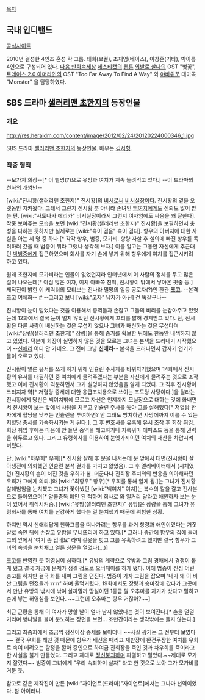 [[목차]]
== 국내 인디밴드 ==
[http://mogavi.com/xe/ 공식사이트]

2010년 결성한 4인조 혼성 락 그룹. 태희(보컬), 조재영(베이스), 이창훈(기타), 박아름 4인으로 구성되어 있다.
[[다음 만화속세상]] [[네스티캣]]의 [[웹툰]] [[외발로 살다]]의 OST "벚꽃", [[트레이스(웹툰)|트레이스 2.0 아머라인]]의 OST "Too Far Away To Find A Way" 와 [[야바위꾼]] 테마곡 "Monster" 을 담당하였다.


== SBS 드라마 [[샐러리맨 초한지]]의 등장인물 ==
=== 개요 ===
http://res.heraldm.com/content/image/2012/02/24/20120224000346_1.jpg

SBS 드라마 [[샐러리맨 초한지]]의 등장인물. 배우는 [[김서형]]. 

=== 작중 행적 ===
--모가지 회장--[* 이 별명(?)으로 유방과 여치가 계속 놀려먹고 있다.]
--이 드라마의 [[천하의 개쌍년]]--

[wiki:"진시황(샐러리맨 초한지)" 진시황]의 [[비서]]로써 [[비서실장]]이다. 진시황의 곁을 오랫동안 지켜왔다. 그래서 그런지 진시황 뿐 아니라 손녀인 [[백여치]]에게도 신뢰도 많이 받는 편. [wiki:"사토나카 에리카" 비서실장이라서 그런지 여자임에도 싸움을 꽤 잘한다]. 작중 보여주는 모습을 보면 [wiki:"진시황(샐러리맨 초한지)" 진시황]을 보필하면서 충성을 다하는 듯하지만 실제로는 [wiki:"속이 검음" 속이 검다]. 항우의 아버지에 대한 사실을 아는 세 명 중 하나.[* 각각 항우, 범증, 모가비. 항량 자살 후 실의에 빠진 항우를 독려하러 갔을 때 범증이 뭐라 그랬나 생각해 보자.] 이를 알고는 그동안 자신에게 추근대던 [[박범증]]에게 접근하였으며 회사를 자기 손에 넣기 위해 항우에게 여치를 접근시키려 하고 있다.

원래 초한지에 모가비라는 인물이 없었던지라 인터넷에서 이 사람의 정체를 두고 많은 설이 나오는데[* 야심 많은 여자, 여치 아빠쪽 친척, 진시황이 밖에서 낳아온 핏줄 등.] 제작진이 밝힌 이 캐릭터의 모티브는 진나라 멸망의 일등 공로자(?)인 환관 '''[[조고]]'''. --본격 조고 여체화-- [http://biz.heraldm.com/common/Detail.jsp?newsMLId=20120210001064 #] --그러고 보니 [wiki:"고자" 남자가 아닌] 건 똑같구나--

진시황이 눈이 멀었다는 것을 이용해서 중역들과 손잡고 그들의 비리를 눈감아주고 있었는데 12화에서 결국 눈이 멀지 않았던 진시황에게 꼬리를 밟혀 경계받고 있다. 단, 진시황은 다른 사람이 배신하는 것은 무섭지 않으나 그녀가 배신하는 것은 무섭다며 [wiki:"장량(샐러리맨 초한지)" 장량]을 통해 증거를 확보한 뒤에도 한동안 내색하지 않고 있었다. 덕분에 회장이 실명하지 않은 것을 모르는 그녀는 본색을 드러내기 시작했으며 --[[신애리]] 어디 안 가네요. 그 전에 그냥 '''신애리'''-- 본색을 드러나면서 갑자기 연기가 물이 오르고 있다.

진시황이 얼른 유서를 쓰게 하기 위해 인슐린 주사제를 바꿔치기했으며 14화에서 진시황의 유서를 대필하던 중 여치에게 물려주겠다는 부분을 자신에게 물려주는 것으로 조작했고 이에 진시황이 격분하면서 그가 실명하지 않았음을 알게 되었다. 그 직후 진시황이 쓰러지자 약[* 저혈당 증세에 대한 응급조치용으로 쓰이는 포도당 사탕이다.]을 달라는 진시황에게 당신은 백여치밖에 모르고 자신은 언제까지 모실장으로 대하는 것에 화내면서 진시황이 보는 앞에서 사탕을 치우고 인슐린 주사를 놓아 그를 살해했다[* 저혈당 환자에게 혈당을 낮추는 인슐린을 투여하면? 안 그래도 방치하면 사망에까지 이를 수 있는 저혈당 증세를 가속화시키는 게 된다.]. 그 후 변호사를 유혹해 유서 조작 후 회장 취임. 회장 취임 후에는 마음에 안 들던 중역을 해고하거나 지록위마 에피소드 등을 통해 권력을 휘두르고 있다. 그리고 유령회사를 이용하여 눈엣가시이던 여치의 재산을 차압시켜 버렸다. 

단, [wiki:"차우희" 우희][* 진시황 살해 후 문을 나서는데 문 앞에서 대면(진시황이 살아생전에 의뢰했던 인슐린 분석 결과를 가지고 왔었음). 그 후 엘리베이터에서 (시체였던) 진시황의 손이 처진 것을 우희가 봄. 더군다나 진회장 주치의의 반응을 의아해하던 우희가 그에게 의뢰.]와 [wiki:"최항우" 항우][* 우희를 통해 알게 됨.]는 그녀가 진시황 살해범임을 눈치챘고 그녀가 쫓아냈던 [wiki:"백여치" 여치]는 복수의 칼을 갈고 전사본으로 들어왔으며[* 알콜중독 폐인 된 척하며 회사로 와 일거리 달라고 애원하자 보는 눈이 있어서 취직시켜줌.] [wiki:"유방(샐러리맨 초한지)" 유방]은 장량을 통해 그녀가 유령회사를 통해 여치를 난감하게 했다는 걸 눈치챘기 때문에 위험한 상황.

하지만 역시 신애리답게 천하그룹을 떠나가려는 항우를 과거 항량과 애인이였다는 거짓말로 속인 뒤에 손잡고 유방을 무너뜨리려 하고 있다.[* 그러나 중간에 항우의 집에 들려 그의 앞에서 '여기 좀 덥네요' 라며 겉옷을 벗고 그를 유혹하려고 했지만 결국 항우가 그녀의 속셈을 눈치채고 얼른 창문을 열었다(...)]

[[조고]]를 반영한 듯 허영심이 심하다.[* 유방의 계략으로 유방과 그림 경매에서 경쟁이 붙게 됐고 결국 자금에 문제가 생길 정도로 오버페이를 하게 됐다. 이에 범증이 진심 어린 충고를 하지만 결국 화를 내며 그림을 던진다. 범증이 가자 그림을 잡으며 '내가 왜 이 비싼 그림을 던졌을까 ㅠㅠ' 하며 울먹거렸다. 19화에서도 장량과 승마장에 갔다가 그곳에서 만난 유방의 낚시에 낚여 살까말까 망설이던 1등금 말 오추마를 자기가 샀다고 말하고 손에 넣는 허영심을 보인다. ~~그런데 오추마는 항우 거잖아?~~]

최근 근황을 통해 이 여자가 망할 날이 얼마 남지 않았다는 것이 보여진다.[* 손을 덜덜거리며 병나발을 불며 분노하는 장면을 보면... 조만간이라는 생각밖에는 들지 않는다.]

그리고 최종회에서 조금씩 정신이상 증세를 보이더니 ~~사실 광기는 그 전부터 보였다~~ 결국 우희를 해친 것 때문에 항우가 배신을 때리고 재판장에 완전무장한 여치를 우희로 속여 데려오는 함정을 깔아 증인으로 하여금 진회장을 죽인 것과 차우희를 죽이라고 한 사실을 불게 만들었다. 그리고 제대로 [[정신붕괴]]하며 파멸하고 말았다.~~제대로 모가지 잘렸다~~ 범증이 그녀에게 "우리 속죄하며 살자" 라고 한 것으로 보아 그가 모가비를 거둔 듯.

참고로 같은 제작진이 만든 [wiki:"자이언트(드라마)"자이언트]에서는 그나마 선역이었다. 참 아이러니.

